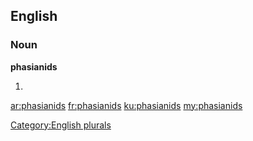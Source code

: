 ==English==

===Noun===
'''phasianids'''

# {{plural of|[[phasianid]]}}

[[Category:English plurals]]

[[ar:phasianids]]
[[fr:phasianids]]
[[ku:phasianids]]
[[my:phasianids]]